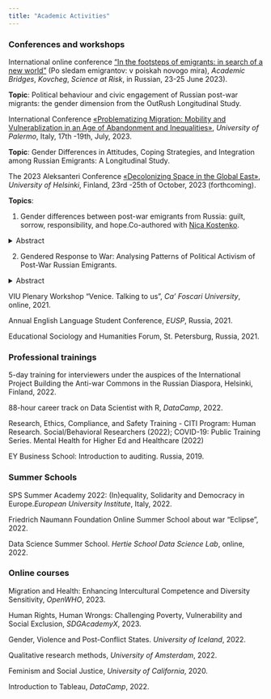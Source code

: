 ```yaml
---
title: "Academic Activities"
---
```


<!-- This css code to control size of the page title. Here it is 0 to make it invisible -->

```{=html}
<style>
.title {
  font-size: 0px;
}
</style>
```
### Conferences and workshops

International online conference ["In the footsteps of emigrants: in search of a new world"](http://www.academicbridges.sbs/?page_id=290&lang=ru) (Po sledam emigrantov: v poiskah novogo mira), *Academic Bridges*, *Kovcheg*, *Science at Risk*, in Russian, 23-25 June 2023).

   **Topic**: Political behaviour and civic engagement of Russian post-war migrants: the gender dimension from the OutRush Longitudinal Study.

International Conference [«Problematizing Migration: Mobility and Vulnerablization in an Age of Abandonment and Inequalities»](https://www.fabula.org/actualites/115258/problematizing-migration-mobility-and-vulnerablization-in-an-age-of-abandonment-and-inequalities.html), *University of Palermo*, Italy, 17th -19th, July, 2023.

  **Topic**: Gender Differences in Attitudes, Coping Strategies, and Integration among Russian Emigrants: A Longitudinal Study.

The 2023 Aleksanteri Conference [«Decolonizing Space in the Global East»](https://www.helsinki.fi/en/conferences/decolonizing-space-global-east), *University of Helsinki*, Finland, 23rd -25th of October, 2023 (forthcoming).

   **Topics**: 
   
1) Gender differences between post-war emigrants from Russia: guilt, sorrow, responsibility, and hope.Co-authored with [Niсa Kostenko](https://il.linkedin.com/in/veronica-kostenko-b6bb6a26).
    
<details>

<summary>Abstract</summary>

*Using Outrush panel data collected from the initiative independent project we study how women and men who emigrated from Russia after 24.02.2022 differ in their attitudes. We specifically focus on their coping strategies, their modes of incorporation into receiving societies, their bonds with Russia, fears, and plans for the future. Women tend to feel more sorrow and pain, to miss their relatives and friends who stayed in Russia more than men, and are more often depressed and frustrated. Their political attitudes and political activities abroad also show diverse trends. Thus, women are more likely than men to take part in protests, sign petitions and post on social media. In addition, in both the first and second waves of the survey, women are more likely than men to volunteer, to help Ukrainian emigrants, and to donate to Russian and local NGOs. It is also noteworthy that women more actively try to integrate into the host community, learning local languages more readily than men. However, they were also more inclined to report experiencing discrimination from both locals in the host countries and local authorities. As we have 3 waves of data collected from the same people, we can trace the changes in various attitudes of women and men in emigration which allows for broader generalizations on the interaction of gender and migration status.*
    
</details>
    
2) Gendered Response to War: Analysing Patterns of Political Activism of Post-War Russian Emigrants.
    
<details>

<summary>Abstract</summary>

*In the wake of Russia's invasion of Ukraine, gender dynamics in political activism have come to the fore. While the media has reported extensively on the rise of a feminist anti-war resistance movement, the question remains whether there are indeed tangible gender differences in the political behaviour of post-war migrants and, if so, what factors underpin these differences. Although historical narratives depict politics as a predominantly male domain, with women traditionally showing lower levels of political engagement, recent shifts suggest a more complex landscape. Analyzing data from the OutRush panel survey, this study reveals that women, despite reporting heightened feelings of depression and a bleak outlook, consistently exhibit increased political and civic activism compared to men---except in assistance to fellow Russians. Intriguingly, conventional indicators, such as political interest and trust, displayed no gender disparity. A regression analysis posits that feelings of responsibility and the urge for reparations account for the observed gender gap, suggesting that these emotions might play a pivotal role in fueling women's political fervor. To refine our understanding of gendered motivations, a forthcoming Blinder-Oaxaca decomposition analysis will examine whether emotions such as responsibility and reparations drive political and civic engagement differently across genders. The quantitative data is complemented by extensive qualitative research, including interviews with numerous feminist anti-war resistance activists. These interviews explore their personal views on the contrasting experiences of male and female activists, and examines how gender norms and institutional frameworks in their host countries either support or hinder their activist endeavours. This research hopes to illuminate the intricate tapestry of gendered political activism in post-war migration scenarios.*

</details>

VIU Plenary Workshop "Venice. Talking to us", *Ca' Foscari University*, online, 2021.

Annual English Language Student Conference, *EUSP*, Russia, 2021.

Educational Sociology and Humanities Forum, St. Petersburg, Russia, 2021.

### Professional trainings
 
5-day training for interviewers under the auspices of the International Project Building the Anti-war Commons in the Russian Diaspora, Helsinki, Finland, 2022.
 
88-hour career track on Data Scientist with R, *DataCamp*, 2022.
 
Research, Ethics, Compliance, and Safety Training - CITI Program: Human Research. Social/Behavioral Researchers (2022); COVID-19: Public Training Series. Mental Health for Higher Ed and Healthcare (2022)

EY Business School: Introduction to auditing. Russia, 2019.
 
### Summer Schools

SPS Summer Academy 2022: (In)equality, Solidarity and Democracy in Europe.*European University Institute*, Italy, 2022.
 
Friedrich Naumann Foundation Online Summer School about war “Eclipse”, 2022.
 
Data Science Summer School. *Hertie School Data Science Lab*, online, 2022.
 
### Online courses

Migration and Health: Enhancing Intercultural Competence and Diversity Sensitivity, *OpenWHO*, 2023.
 
Human Rights, Human Wrongs: Challenging Poverty, Vulnerability and Social Exclusion, *SDGAcademyX*, 2023.
 
Gender, Violence and Post-Conflict States. *University of Iceland*, 2022.
 
Qualitative research methods, *University of Amsterdam*, 2022.
 
Feminism and Social Justice, *University of California*, 2020.
 
Introduction to Tableau, *DataCamp*, 2022.

